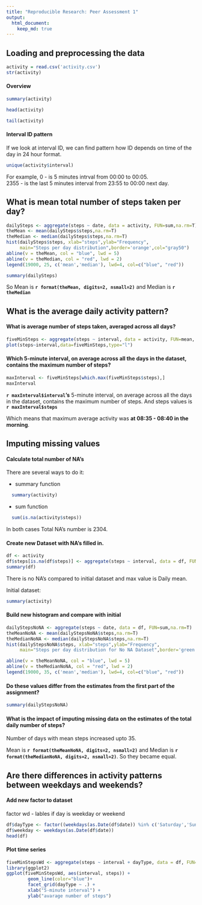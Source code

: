 ```yaml
---
title: "Reproducible Research: Peer Assessment 1"
output: 
  html_document:
    keep_md: true
---
```




## Loading and preprocessing the data
```r
activity = read.csv('activity.csv')
str(activity)
```

#### Overview
```r
summary(activity)
```

```r
head(activity)
```

```r
tail(activity)
```

#### Interval ID pattern

If we look at interval ID, we can find pattern how ID depends on time of the day in 24 hour format.
```r
unique(activity$interval)
```

For example, 0 - is 5 minutes intrval from 00:00 to 00:05.  
2355 - is the last 5 minutes interval from 23:55 to 00:00 next day.


## What is mean total number of steps taken per day?

```r
dailySteps <- aggregate(steps ~ date, data = activity, FUN=sum,na.rm=T)
theMean <- mean(dailySteps$steps,na.rm=T)
theMedian <- median(dailySteps$steps,na.rm=T)
hist(dailySteps$steps, xlab="steps",ylab="Frequency",
     main="Steps per day distribution",border='orange',col="gray50")
abline(v = theMean, col = "blue", lwd = 5)
abline(v = theMedian, col = "red", lwd = 2)
legend(19000, 25, c('mean','median'), lwd=4, col=c("blue", "red"))

```


```r
summary(dailySteps)
```

So Mean is **`r format(theMean, digits=2, nsmall=2)`** and Median is **`r theMedian`**


## What is the average daily activity pattern?

#### What is average number of steps taken, averaged across all days?

```r
fiveMinSteps <- aggregate(steps ~ interval, data = activity, FUN=mean, na.rm=T)
plot(steps~interval,data=fiveMinSteps,type="l")
```

#### Which 5-minute interval, on average across all the days in the dataset, contains the maximum number of steps?
```r
maxInterval <- fiveMinSteps[which.max(fiveMinSteps$steps),]
maxInterval
```

**`r maxInterval$interval`'s**  5-minute interval, on average across all the days in the dataset, contains the maximum number of steps. And steps values is **`r maxInterval$steps`**

Which means that maximum average activity was **at 08:35 - 08:40 in the morning**.

## Imputing missing values

####  Calculate total number of NA's 

There are several ways to do it:

  * summary function 
```r
  summary(activity)
```
  * sum function
```r
  sum(is.na(activity$steps))
```
In both cases Total NA's number is 2304.


####  Create new Dataset with NA's filled in.

```r
df <- activity
df$steps[is.na(df$steps)] <- aggregate(steps ~ interval, data = df, FUN=mean,na.rm=T)$steps
summary(df)
```

There is no NA's compared to initial dataset and max value is Daily mean.

Initial dataset:
```r
summary(activity)
```


####  Build new histogram and compare with initial
```r
dailyStepsNoNA <- aggregate(steps ~ date, data = df, FUN=sum,na.rm=T)
theMeanNoNA <- mean(dailyStepsNoNA$steps,na.rm=T)
theMedianNoNA <- median(dailyStepsNoNA$steps,na.rm=T)
hist(dailyStepsNoNA$steps, xlab="steps",ylab="Frequency",
     main="Steps per day distribution for No NA Dataset",border='green',col="grey80")

abline(v = theMeanNoNA, col = "blue", lwd = 5)
abline(v = theMedianNoNA, col = "red", lwd = 2)
legend(19000, 35, c('mean','median'), lwd=4, col=c("blue", "red"))
```


#### Do these values differ from the estimates from the first part of the assignment? 
```r
summary(dailyStepsNoNA)
```

#### What is the impact of imputing missing data on the estimates of the total daily number of steps?

Number of days with mean steps increased upto 35.

Mean is **`r format(theMeanNoNA, digits=2, nsmall=2)`** and Median is **`r format(theMedianNoNA, digits=2, nsmall=2)`**. So they became equal.


## Are there differences in activity patterns between weekdays and weekends?

#### Add new factor to dataset

factor wd - lables if day is weekday or weekend

```r
df$dayType <- factor((weekdays(as.Date(df$date)) %in% c('Saturday','Sunday')), levels=c(TRUE,FALSE), labels=c('weekend', 'weekday'))
df$weekday <- weekdays(as.Date(df$date))
head(df)
```

#### Plot time series 
```r
fiveMinStepsWd <- aggregate(steps ~ interval + dayType, data = df, FUN=mean, na.rm=T)
library(ggplot2)
ggplot(fiveMinStepsWd, aes(interval, steps)) + 
        geom_line(color="blue")+ 
        facet_grid(dayType ~ .) +
        xlab("5-minute interval") + 
        ylab("avarage number of steps")
```